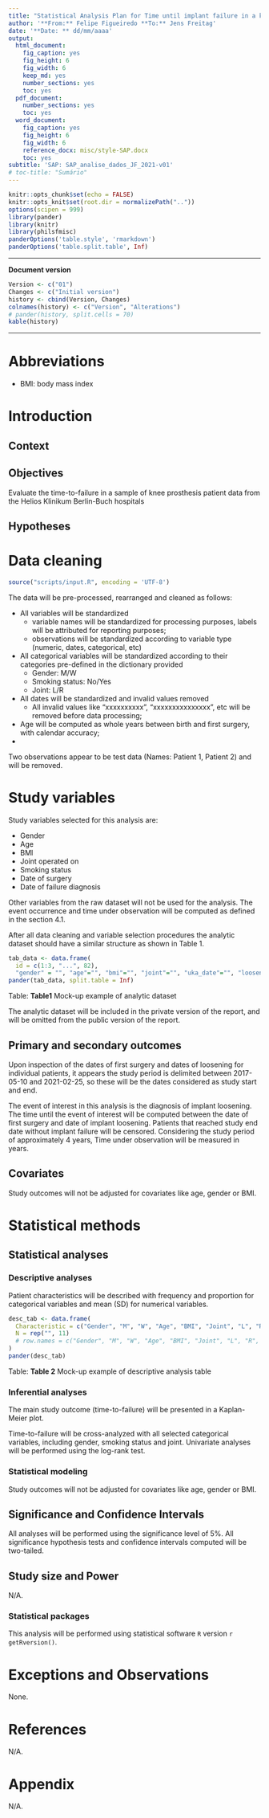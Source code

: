 ```yaml
---
title: "Statistical Analysis Plan for Time until implant failure in a knee prosthesis sub-population of the Helios Klinikum Berlin-Buch hospitals"
author: '**From:** Felipe Figueiredo **To:** Jens Freitag'
date: '**Date: ** dd/mm/aaaa'
output:
  html_document:
    fig_caption: yes
    fig_height: 6
    fig_width: 6
    keep_md: yes
    number_sections: yes
    toc: yes
  pdf_document:
    number_sections: yes
    toc: yes
  word_document:
    fig_caption: yes
    fig_height: 6
    fig_width: 6
    reference_docx: misc/style-SAP.docx
    toc: yes
subtitle: 'SAP: SAP_analise_dados_JF_2021-v01'
# toc-title: "Sumário"
---
```


```r
knitr::opts_chunk$set(echo = FALSE)
knitr::opts_knit$set(root.dir = normalizePath(".."))
options(scipen = 999)
library(pander)
library(knitr)
library(philsfmisc)
panderOptions('table.style', 'rmarkdown')
panderOptions('table.split.table', Inf)
```

---

**Document version**

```r
Version <- c("01")
Changes <- c("Initial version")
history <- cbind(Version, Changes)
colnames(history) <- c("Version", "Alterations")
# pander(history, split.cells = 70)
kable(history)
```

---


# Abbreviations

- BMI: body mass index

# Introduction

## Context

## Objectives

Evaluate the time-to-failure in a sample of knee prosthesis patient data from the Helios Klinikum Berlin-Buch hospitals

## Hypotheses

# Data cleaning

```r
source("scripts/input.R", encoding = 'UTF-8')
```

The data will be pre-processed, rearranged and cleaned as follows:

- All variables will be standardized
  - variable names will be standardized for processing purposes, labels will be attributed for reporting purposes;
  - observations will be standardized according to variable type (numeric, dates, categorical, etc)
- All categorical variables will be standardized according to their categories pre-defined in the dictionary provided
  - Gender: M/W
  - Smoking status: No/Yes
  - Joint: L/R
- All dates will be standardized and invalid values removed
  - All invalid values like "xxxxxxxxxx",  "xxxxxxxxxxxxxxx", etc will be removed before data processing;
- Age will be computed as whole years between birth and first surgery, with calendar accuracy;
- 
  
Two observations appear to be test data (Names: Patient 1, Patient 2) and will be removed.

# Study variables

Study variables selected for this analysis are:

- Gender
- Age
- BMI
- Joint operated on
- Smoking status
- Date of surgery
- Date of failure diagnosis

Other variables from the raw dataset will not be used for the analysis.
The event occurrence and time under observation will be computed as defined in the section 4.1.

After all data cleaning and variable selection procedures the analytic dataset should have a similar structure as shown in Table 1.

```r
tab_data <- data.frame(
  id = c(1:3, "...", 82),
  "gender" = "", "age"="", "bmi"="", "joint"="", "uka_date"="", "loosening_date"="", event="", time="")
pander(tab_data, split.table = Inf)
```

Table: **Table1** Mock-up example of analytic dataset

The analytic dataset will be included in the private version of the report, and will be omitted from the public version of the report.

## Primary and secondary outcomes

Upon inspection of the dates of first surgery and dates of loosening for individual patients, it appears the study period is delimited between 2017-05-10 and 2021-02-25, so these will be the dates considered as study start and end.

The event of interest in this analysis is the diagnosis of implant loosening.
The time until the event of interest will be computed between the date of first surgery and date of implant loosening.
Patients that reached study end date without implant failure will be censored.
Considering the study period of approximately 4 years, Time under observation will be measured in years.

## Covariates

Study outcomes will not be adjusted for covariates like age, gender or BMI.

# Statistical methods

## Statistical analyses

### Descriptive analyses

Patient characteristics will be described with frequency and proportion for categorical variables and mean (SD) for numerical variables.

```r
desc_tab <- data.frame(
  Characteristic = c("Gender", "M", "W", "Age", "BMI", "Joint", "L", "R", "Loosening", "Success", "Failure"),#rep("", 9),
  N = rep("", 11)
  # row.names = c("Gender", "M", "W", "Age", "BMI", "Joint", "L", "R", "Loosening")
)
pander(desc_tab)
```

Table: **Table 2** Mock-up example of descriptive analysis table

### Inferential analyses

The main study outcome (time-to-failure) will be presented in a Kaplan-Meier plot.

Time-to-failure will be cross-analyzed with all selected categorical variables, including gender, smoking status and joint.
Univariate analyses will be performed using the log-rank test.

### Statistical modeling

Study outcomes will not be adjusted for covariates like age, gender or BMI.

## Significance and Confidence Intervals

All analyses will be performed using the significance level of 5%.
All significance hypothesis tests and confidence intervals computed will be two-tailed.

## Study size and Power

N/A.

### Statistical packages

This analysis will be performed using statistical software `R` version `r getRversion()`.

# Exceptions and Observations

None.

# References

N/A.

# Appendix

N/A.
